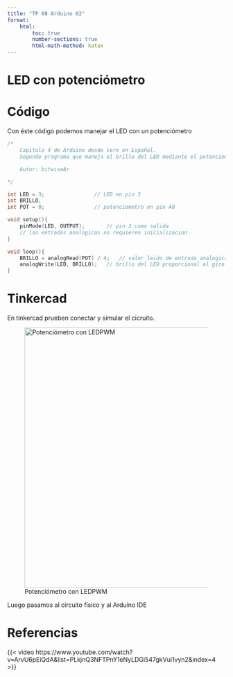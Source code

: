 ```yaml
---
title: "TP 08 Arduino 02"
format: 
    html: 
        toc: true
        number-sections: true
        html-math-method: katex
---
```


# LED con potenciómetro



# Código

Con éste código podemos manejar el LED con un potenciómetro

```C++
/*
	Capitulo 4 de Arduino desde cero en Español.
	Segundo programa que maneja el brillo del LED mediante el potenciometro.

	Autor: bitwiseAr  

*/

int LED = 3;				// LED en pin 3
int BRILLO;
int POT = 0;				// potenciometro en pin A0

void setup(){
	pinMode(LED, OUTPUT);		// pin 3 como salida
	// las entradas analogicas no requieren inicializacion
}

void loop(){
	BRILLO = analogRead(POT) / 4;	// valor leido de entrada analogica divido por 4
	analogWrite(LED, BRILLO);	// brillo del LED proporcional al giro del potenciometro
}
```

# Tinkercad

En tinkercad prueben conectar y simular el cicruito.

![Potenciómetro con LEDPWM](Potenci%C3%B3metro%20con%20LED%20PWM.png){width=600}

Luego pasamos al circuito físico y al Arduino IDE


# Referencias

{{< video https://www.youtube.com/watch?v=ArvU6pEiQdA&list=PLkjnQ3NFTPnY1eNyLDGi547gkVui1vyn2&index=4 >}}



